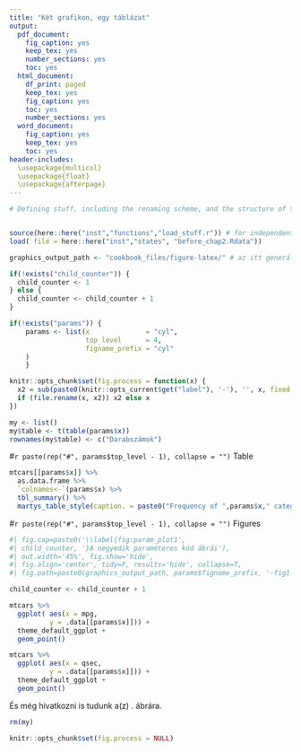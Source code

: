 ```yaml
---
title: "Két grafikon, egy táblázat"
output:
  pdf_document: 
    fig_caption: yes
    keep_tex: yes
    number_sections: yes
    toc: yes
  html_document:
    df_print: paged
    keep_tex: yes
    fig_caption: yes
    toc: yes
    number_sections: yes
  word_document: 
    fig_caption: yes
    keep_tex: yes
    toc: yes
header-includes:
  \usepackage{multicol}
  \usepackage{float}
  \usepackage{afterpage}
---
```


<!---
Atzs munkája nyomán (copy-paste-tel)

A header-be még ezek kellettek volna, de kivettem, helyette az egész envir.-t frissítem:

params:
  x: !r c("cyl")
  top_level: 1
  figname_prefix: h0
  
Ezt ugyan használja a file, de nem tudja felülírni a load() paranccsal a régi env.-ből a beolvasandó rdata.
--->

```r

# Defining stuff, including the renaming scheme, and the structure of the output


source(here::here("inst","functions","load_stuff.r")) # for independent compilation
load( file = here::here("inst","states", "before_chap2.Rdata"))

graphics_output_path <- "cookbook_files/figure-latex/" # az itt generált ábrák elérési útja

if(!exists("child_counter")) {
  child_counter <- 1
} else {
  child_counter <- child_counter + 1
}

if(!exists("params")) {
    params <- list(x              = "cyl",
                   top_level      = 4,
                   figname_prefix = "cyl"
    )
    }

knitr::opts_chunk$set(fig.process = function(x) {
  x2 = sub(paste0(knitr::opts_current$get("label"), '-'), '', x, fixed = T)
  if (file.rename(x, x2)) x2 else x
})

my <- list()
my$table <- t(table(params$x))
rownames(my$table) <- c("Darabszámok")
```

#`r paste(rep("#", params$top_level - 1), collapse = "")` Table

```r

mtcars[[params$x]] %>%
  as.data.frame %>%
  `colnames<-`(params$x) %>%
  tbl_summary() %>%
  martys_table_style(caption. = paste0("Frequency of ",params$x," categories"))

```


#`r paste(rep("#", params$top_level - 1), collapse = "")` Figures

```r
#| fig.cap=paste0('\\label{fig:param_plot1', 
#| child_counter, '}A negyedik paraméteres kód ábrái'),
#| out.width='45%', fig.show='hide', 
#| fig.align='center', tidy=F, results='hide', collapse=T,
#| fig.path=paste0(graphics_output_path, params$figname_prefix, '-fig1-')

child_counter <- child_counter + 1

mtcars %>%
  ggplot( aes(x = mpg,
          y = .data[[params$x]])) +
  theme_default_ggplot +
  geom_point()

mtcars %>%
  ggplot( aes(x = qsec,
          y = .data[[params$x]])) +
  theme_default_ggplot +
  geom_point()

```

\begin{figure}[h]
\begin{multicols}{2}
\begin{figure}[H]
\includegraphics[width = \linewidth]{`r paste0(graphics_output_path, params$figname_prefix, '-fig1-1')`}
\caption{Bal oldali ábra}
\label{fig:bar2_a`r child_counter`}
\end{figure}

\columnbreak

\begin{figure}[H]
\includegraphics[width = \linewidth]{`r paste0(graphics_output_path, params$figname_prefix, '-fig1-2')`}
\centering
\caption{Jobb oldali ábra}
\label{fig:bar2_b`r child_counter`}
\end{figure}
\end{multicols}
\end{figure}


És még hivatkozni is tudunk a(z) \ref{fig:param_plot1`r child_counter`}. ábrára.

```r
rm(my)

knitr::opts_chunk$set(fig.process = NULL)
```

